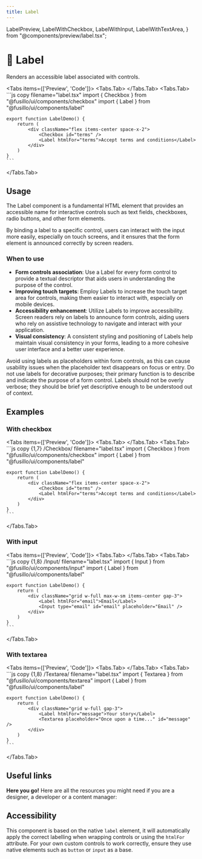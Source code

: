 ```yaml
---
title: Label
---
```


  LabelPreview,
  LabelWithCheckbox,
  LabelWithInput,
  LabelWithTextArea,
} from "@components/preview/label.tsx";

# 💠 Label

Renders an accessible label associated with controls.

<Tabs items={['Preview', 'Code']}>
  <Tabs.Tab>
    <LabelPreview />
  </Tabs.Tab>
  <Tabs.Tab>
    ```js copy filename="label.tsx"
    import { Checkbox } from "@fusillo/ui/components/checkbox"
    import { Label } from "@fusillo/ui/components/label"

    export function LabelDemo() {
        return (
            <div className="flex items-center space-x-2">
                <Checkbox id="terms" />
                <Label htmlFor="terms">Accept terms and conditions</Label>
            </div>
        )
    }
    ```

  </Tabs.Tab>
</Tabs>

## Usage

The Label component is a fundamental HTML element that provides an accessible name for interactive controls such as text fields, checkboxes, radio buttons, and other form elements.

By binding a label to a specific control, users can interact with the input more easily, especially on touch screens, and it ensures that the form element is announced correctly by screen readers.

### When to use

- **Form controls association**: Use a Label for every form control to provide a textual descriptor that aids users in understanding the purpose of the control.
- **Improving touch targets**: Employ Labels to increase the touch target area for controls, making them easier to interact with, especially on mobile devices.
- **Accessibility enhancement**: Utilize Labels to improve accessibility. Screen readers rely on labels to announce form controls, aiding users who rely on assistive technology to navigate and interact with your application.
- **Visual consistency**: A consistent styling and positioning of Labels help maintain visual consistency in your forms, leading to a more cohesive user interface and a better user experience.

Avoid using labels as placeholders within form controls, as this can cause usability issues when the placeholder text disappears on focus or entry. Do not use labels for decorative purposes; their primary function is to describe and indicate the purpose of a form control. Labels should not be overly verbose; they should be brief yet descriptive enough to be understood out of context.

## Examples

### With checkbox

<Tabs items={['Preview', 'Code']}>
  <Tabs.Tab>
    <LabelWithCheckbox />
  </Tabs.Tab>
  <Tabs.Tab>
    ```js copy {1,7} /Checkbox/ filename="label.tsx"
    import { Checkbox } from "@fusillo/ui/components/checkbox"
    import { Label } from "@fusillo/ui/components/label"

    export function LabelDemo() {
        return (
            <div className="flex items-center space-x-2">
                <Checkbox id="terms" />
                <Label htmlFor="terms">Accept terms and conditions</Label>
            </div>
        )
    }
    ```

  </Tabs.Tab>
</Tabs>

### With input

<Tabs items={['Preview', 'Code']}>
  <Tabs.Tab>
    <LabelWithInput />
  </Tabs.Tab>
  <Tabs.Tab>
    ```js copy {1,8} /Input/ filename="label.tsx"
    import { Input } from "@fusillo/ui/components/input"
    import { Label } from "@fusillo/ui/components/label"

    export function LabelDemo() {
        return (
            <div className="grid w-full max-w-sm items-center gap-3">
                <Label htmlFor="email">Email</Label>
                <Input type="email" id="email" placeholder="Email" />
            </div>
        )
    }
    ```

  </Tabs.Tab>
</Tabs>

### With textarea

<Tabs items={['Preview', 'Code']}>
  <Tabs.Tab>
    <LabelWithTextArea />
  </Tabs.Tab>
  <Tabs.Tab>
    ```js copy {1,8} /Textarea/ filename="label.tsx"
    import { Textarea } from "@fusillo/ui/components/textarea"
    import { Label } from "@fusillo/ui/components/label"

    export function LabelDemo() {
        return (
            <div className="grid w-full gap-3">
                <Label htmlFor="message">Your story</Label>
                <Textarea placeholder="Once upon a time..." id="message" />
            </div>
        )
    }
    ```

  </Tabs.Tab>
</Tabs>

## Useful links

**Here you go!** Here are all the resources you might need if you are a designer, a developer or a content manager:

<Cards className="mt-8">
  <Card
    title="🤖 Storybook"
    href="https://www.stories.fusillo.design/?path=/docs/components-label--documentation"
  />
  <Card
    title="🪄 Figma"
    href="https://www.figma.com/design/Jfto7FUoU7mSpnv9uESD60/%F0%9F%9F%A0-fusillo---design-system?node-id=540-8868&t=nua4UmG9Iu1hfUAm-1"
  />
  <Card
    title="🐝 API Reference"
    href="https://www.radix-ui.com/primitives/docs/components/label#api-reference"
  />
</Cards>

## Accessibility

This component is based on the native `label` element, it will automatically apply the correct labelling when wrapping controls or using the `htmlFor` attribute. For your own custom controls to work correctly, ensure they use native elements such as `button` or `input` as a base.
